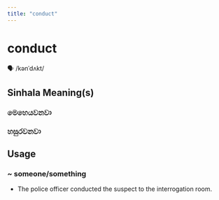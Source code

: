 ```yaml
---
title: "conduct"
---
```


# conduct

🗣️ /kənˈdʌkt/

## Sinhala Meaning(s)

### මෙහෙයවනවා
### හසුරවනවා

## Usage

### ~ someone/something

- The police officer conducted the suspect to the interrogation room.


